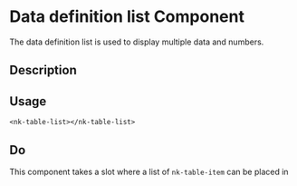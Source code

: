 
<Meta title="SOLID/DataDefinitionList" />

# Data definition list Component

The data definition list is used to display multiple data and numbers.

<Canvas of={Stories.Example} />

## Description

## Usage

`<nk-table-list></nk-table-list>`

## Do

This component takes a slot where a list of `nk-table-item` can be placed in
